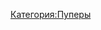 {{Инфобокс для пуперов
|title2=Нестарый Дед
|другие_ники=Пухлый Дед (с 2017)
|image3=[[Файл:Пухлый_Дед.jpg|thumb]]
|сферы_творчества=RYTP
|год_начала=2015 год
|image4=
|имя_фамилия=
|дата_рождения=
|место_проживания=
|ссылки=
*[https://www.youtube.com/channel/UCSULE2ZIuwBFJRPhVGkrUHQ YouTube]
*[https://vk.com/public91340352 Группа ВК]
}}
[[Категория:Пуперы]]